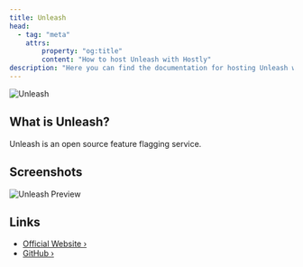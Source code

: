 ```yaml
---
title: Unleash
head:
  - tag: "meta"
    attrs:
        property: "og:title"
        content: "How to host Unleash with Hostly"
description: "Here you can find the documentation for hosting Unleash with Hostly."
---
```



<Badge text="One-click setup." variant="note" size="large" />

![Unleash](https://raw.githubusercontent.com/Unleash/unleash/main/.github/github_header_opaque_landscape.svg)

## What is Unleash?

Unleash is an open source feature flagging service.

## Screenshots

![Unleash Preview](https://raw.githubusercontent.com/Unleash/unleash/main/.github/github_online_demo.svg)

## Links

- [Official Website ›](https://getunleash.io)
- [GitHub ›](https://github.com/unleash/unleash)
